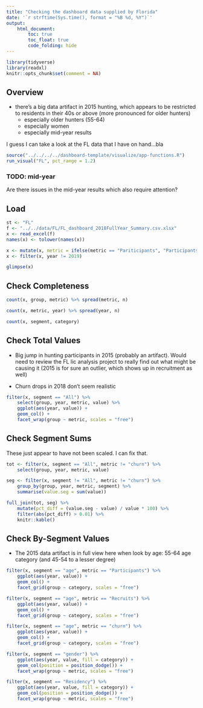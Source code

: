 ---
title: "Checking the dashboard data supplied by Florida"
date: '`r strftime(Sys.time(), format = "%B %d, %Y")`'
output: 
    html_document:
        toc: true
        toc_float: true
        code_folding: hide
---

```{r setup, message=FALSE}
library(tidyverse)
library(readxl)
knitr::opts_chunk$set(comment = NA)
```

## Overview

- there's a big data artifact in 2015 hunting, which appears to be restricted to residents in their 40s or above (more pronounced for older hunters)
    + especially older hunters (55-64)
    + especially women
    + especially mid-year results
    
I guess I can take a look at the FL data that I have on hand...bla

```{r, eval = FALSE}
source("../../../../dashboard-template/visualize/app-functions.R")
run_visual("FL", pct_range = 1.2)
```


### TODO: mid-year

Are there issues in the mid-year results which also require attention?

## Load

```{r, message=FALSE}
st <- "FL"
f <- "../../data/FL/FL_dashboard_2018FullYear_Summary.csv.xlsx"
x <- read_excel(f)
names(x) <- tolower(names(x))

x <- mutate(x, metric = ifelse(metric == "Pariticipants", "Participants", metric))
x <- filter(x, year != 2019)

glimpse(x)
```

## Check Completeness

```{r}
count(x, group, metric) %>% spread(metric, n)
```

```{r}
count(x, metric, year) %>% spread(year, n)
```

```{r}
count(x, segment, category)
```

## Check Total Values

- Big jump in hunting participants in 2015 (probably an artifact). Would need to review the FL lic analysis project to really find out what might be causing it (2015 is for sure an outlier, which shows up in recruitment as well)

- Churn drops in 2018 don't seem realistic

```{r, fig.height = 6}
filter(x, segment == "All") %>%
    select(group, year, metric, value) %>%
    ggplot(aes(year, value)) +
    geom_col() +
    facet_wrap(group ~ metric, scales = "free")
```

## Check Segment Sums

These just appear to have not been scaled. I can fix that.

```{r, message = FALSE}
tot <- filter(x, segment == "All", metric != "churn") %>%
    select(group, year, metric, value)

seg <- filter(x, segment != "All", metric != "churn") %>%
    group_by(group, year, metric, segment) %>%
    summarise(value.seg = sum(value))

full_join(tot, seg) %>%
    mutate(pct_diff = (value.seg - value) / value * 100) %>%
    filter(abs(pct_diff) > 0.01) %>%
    knitr::kable()
```

## Check By-Segment Values

- The 2015 data artifact is in full view here when look by age: 55-64 age category (and 45-54 to a lesser degree)

```{r}
filter(x, segment == "age", metric == "Participants") %>%
    ggplot(aes(year, value)) +
    geom_col() +
    facet_grid(group ~ category, scales = "free")

filter(x, segment == "age", metric == "Recruits") %>%
    ggplot(aes(year, value)) +
    geom_col() +
    facet_grid(group ~ category, scales = "free")

filter(x, segment == "age", metric == "churn") %>%
    ggplot(aes(year, value)) +
    geom_col() +
    facet_grid(group ~ category, scales = "free")

filter(x, segment == "gender") %>%
    ggplot(aes(year, value, fill = category)) +
    geom_col(position = position_dodge()) +
    facet_wrap(group ~ metric, scales = "free")

filter(x, segment == "Residency") %>%
    ggplot(aes(year, value, fill = category)) +
    geom_col(position = position_dodge()) +
    facet_wrap(group ~ metric, scales = "free")
```
